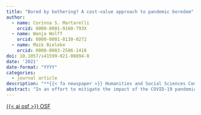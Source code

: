 ```yaml
---
title: "Bored by bothering? A cost-value approach to pandemic boredom"
author:
  - name: Corinna S. Martarelli
    orcid: 0000-0001-9160-793X
  - name: Wanja Wolff
    orcid: 0000-0001-8130-0272
  - name: Maik Bieleke
    orcid: 0000-0003-2586-1416
doi: 10.1057/s41599-021-00894-8
date: '2021'
date-format: "YYYY"
categories:
  - journal article
description: "**{{< fa newspaper >}} Humanities and Social Sciences Communications**"
abstract: "In an effort to mitigate the impact of the COVID-19 pandemic, countries around the world have employed non-pharmaceutical containment measures. The effectiveness of such mitigation efforts relies on individual compliance (e.g., avoiding to travel or to gather). Crucially, adhering to the required behavioral recommendations places substantial burdens on those who are asked to follow them. One particularly likely outcome of adherence should be the experience of boredom. Thus, people might get bored by bothering. Drawing from research and theorizing on reward-based decision making, we conducted a high-powered study (*N* = 1553 US participants) to investigate whether the value and effort people ascribe to adherence to containment measures directly and indirectly (i.e., mediated by adherence) affects their experience of boredom. As expected, structural equation modeling revealed that high value and low effort predicted compliance with behavioral recommendations. Moreover, higher compliance was linked to more boredom, meaning that high value and low effort increased boredom via compliance. In contrast, high value and low effort had direct effects on boredom in the opposite direction (i.e., decreasing boredom). Attesting to their robustness and generalizability, these findings held for both prospective (with respect to upcoming winter holidays) and retrospective behavior (with respect to previous thanksgiving holidays), across US states, which had or had not enforced behavioral restrictions, individual differences in boredom proneness, and demographic variables. Taken together, our results provide evidence that people can indeed get bored by bothering: Complying with nonpharmacological containment measures like avoiding to travel and to gather can come at the cost of getting bored, an experience that was strongly linked to negative affect in our study."
---
```


<a class="btn btn-dark rounded-pill" href="https://osf.io/4sje6/" role="button">{{< ai osf >}} OSF</a>
